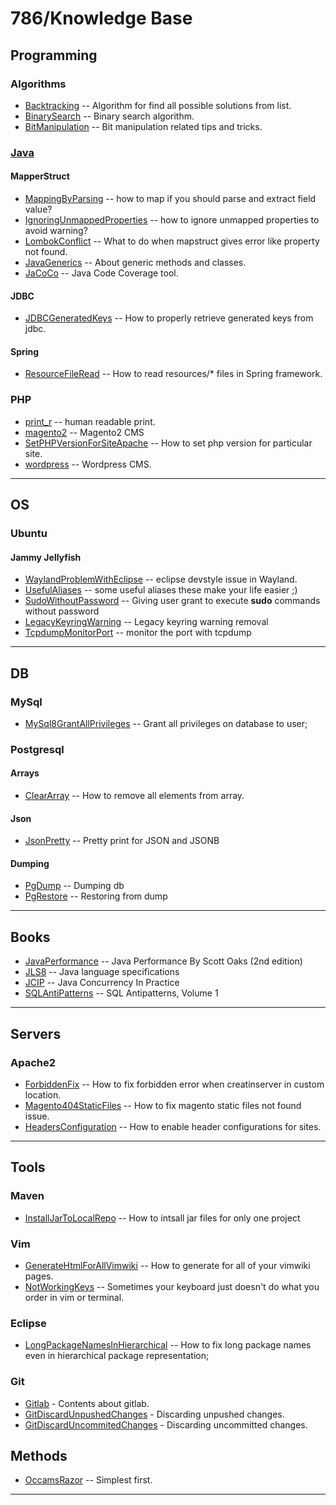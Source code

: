 = 786/Knowledge Base =

== Programming ==
=== Algorithms ===
* [[Backtracking]] -- Algorithm for find all possible solutions from list.
* [[BinarySearch]] -- Binary search algorithm.
* [[BitManipulation]] -- Bit manipulation related tips and tricks.
=== [[Java]] ===
==== MapperStruct ====
* [[MappingByParsing]] -- how to map if you should parse and extract field value?
* [[IgnoringUnmappedProperties]] -- how to ignore unmapped properties to avoid warning?
* [[LombokConflict]] -- What to do when mapstruct gives error like property not found.
* [[JavaGenerics]] -- About generic methods and classes.
* [[JaCoCo]] -- Java Code Coverage tool.
==== JDBC ====
* [[JDBCGeneratedKeys]] -- How to properly retrieve generated keys from jdbc.
==== Spring ====
* [[ResourceFileRead]] -- How to read resources/* files in Spring framework.
=== PHP ===
* [[print_r]] -- human readable print.
* [[magento2]] -- Magento2 CMS
* [[SetPHPVersionForSiteApache]] -- How to set php version for particular site.
* [[wordpress]] -- Wordpress CMS.
<hr/>
== OS ==
=== Ubuntu ===
==== Jammy Jellyfish ====
* [[WaylandProblemWithEclipse]] -- eclipse devstyle issue in Wayland.
* [[UsefulAliases]] -- some useful aliases these make your life easier ;)
* [[SudoWithoutPassword]] -- Giving user grant to execute <b>sudo</b> commands without password 
* [[LegacyKeyringWarning]] -- Legacy keyring warning removal
* [[TcpdumpMonitorPort]] -- monitor the port with tcpdump
<hr/>
==DB==
===MySql===
* [[MySql8GrantAllPrivileges]] -- Grant all privileges on database to user;
===Postgresql===
====Arrays====
* [[ClearArray]] -- How to remove all elements from array.
====Json====
* [[JsonPretty]] -- Pretty print for JSON and JSONB
====Dumping====
* [[PgDump]] -- Dumping db
* [[PgRestore]] -- Restoring from dump
<hr/>
== Books ==
* [[JavaPerformance]] -- Java Performance By Scott Oaks (2nd edition)
* [[JLS8]] -- Java language specifications
* [[JCIP]] -- Java Concurrency In Practice
* [[SQLAntiPatterns]] -- SQL Antipatterns, Volume 1
<hr/>
== Servers ==
=== Apache2 ===
* [[ForbiddenFix]] -- How to fix forbidden error when creatinserver in custom location.
* [[Magento404StaticFiles]] -- How to fix magento static files not found issue.
* [[HeadersConfiguration]] -- How to enable header configurations for sites.
<hr/>
== Tools ==
===Maven===
* [[InstallJarToLocalRepo]] -- How to intsall jar files for only one project
===Vim===
* [[GenerateHtmlForAllVimwiki]] -- How to generate for all of your vimwiki pages.
* [[NotWorkingKeys]] -- Sometimes your keyboard just doesn't do what you order in vim or terminal.
===Eclipse===
* [[LongPackageNamesInHierarchical]] -- How to fix long package names even in hierarchical package representation;
=== Git ===
* [[Gitlab]] - Contents about gitlab.
* [[GitDiscardUnpushedChanges]] - Discarding unpushed changes.
* [[GitDiscardUncommitedChanges]] - Discarding uncommitted changes.

==Methods==
* [[OccamsRazor]] -- Simplest first.
<hr/>
